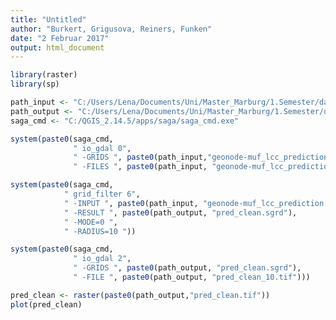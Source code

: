 ```yaml
---
title: "Untitled"
author: "Burkert, Grigusova, Reiners, Funken"
date: "2 Februar 2017"
output: html_document
---
```


```r
library(raster)
library(sp)

path_input <- "C:/Users/Lena/Documents/Uni/Master_Marburg/1.Semester/data/remote_sensing/Lannutzungsklassifikation/"
path_output <- "C:/Users/Lena/Documents/Uni/Master_Marburg/1.Semester/data/remote_sensing/output/"
saga_cmd <- "C:/QGIS_2.14.5/apps/saga/saga_cmd.exe"

system(paste0(saga_cmd,
              " io_gdal 0",
              " -GRIDS ", paste0(path_input,"geonode-muf_lcc_prediction.sgrd"),
              " -FILES ", paste0(path_input, "geonode-muf_lcc_prediction.tif")))

system(paste0(saga_cmd,
            " grid_filter 6",
            " -INPUT ", paste0(path_input, "geonode-muf_lcc_prediction.sgrd"),
            " -RESULT ", paste0(path_output, "pred_clean.sgrd"),
            " -MODE=0 ",
            " -RADIUS=10 "))

system(paste0(saga_cmd,
              " io_gdal 2",
              " -GRIDS ", paste0(path_output, "pred_clean.sgrd"),
              " -FILE ", paste0(path_output, "pred_clean_10.tif")))

pred_clean <- raster(paste0(path_output,"pred_clean.tif"))
plot(pred_clean)

```
